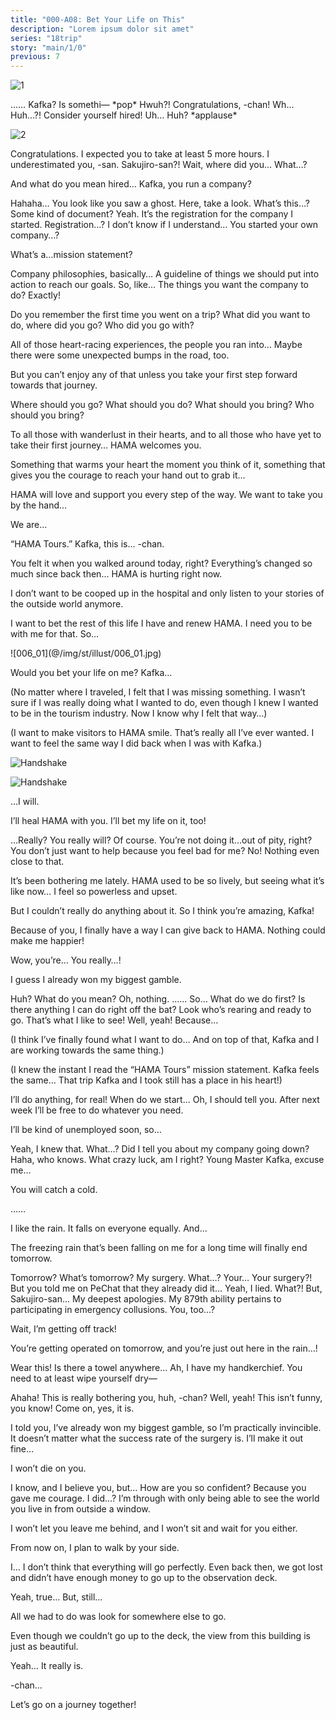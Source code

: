```yaml
---
title: "000-A08: Bet Your Life on This"
description: "Lorem ipsum dolor sit amet"
series: "18trip"
story: "main/1/0"
previous: 7
---
```



<Divider loc="HAMA Ward 3 Building - Rooftop"/>

![1](1.jpg)

<Bubble character="Kafka">
……
</Bubble>

<Bubble mc>
Kafka? Is somethi—
</Bubble>

<Narration>
&ast;pop&ast;
</Narration>

<Bubble mc>
Hwuh?!
</Bubble>

<Bubble character="Kafka">
Congratulations, <Name first />-chan!
</Bubble>

<Bubble mc>
Wh… Huh…?!
</Bubble>

<Bubble character="Kafka">
Consider yourself hired!
</Bubble>

<Bubble mc>
Uh… Huh?
</Bubble>

<Narration>
&ast;applause&ast;
</Narration>

![2](2.jpg)

<Bubble character="Sakujiro">
Congratulations. I expected you to take at least 5 more hours. I underestimated you, <Name first />-san.
</Bubble>

<Bubble mc>
Sakujiro-san?! Wait, where did you… What…?

And what do you mean hired… Kafka, you run a company?
</Bubble>

<Bubble character="Kafka">
Hahaha… You look like you saw a ghost. Here, take a look.
</Bubble>

<Bubble mc>
What’s this…? Some kind of document?
</Bubble>

<Bubble character="Kafka">
Yeah. It’s the registration for the company I started.
</Bubble>

<Bubble mc>
Registration…? I don’t know if I understand… You started your own company…?

What’s a…mission statement?
</Bubble>

<Bubble character="Kafka">
Company philosophies, basically… A guideline of things we should put into action to reach our goals.
</Bubble>

<Bubble mc>
So, like… The things you want the company to do?
</Bubble>

<Bubble character="Kafka">
Exactly!

Do you remember the first time you went on a trip? What did you want to do, where did you go? Who did you go with?

All of those heart-racing experiences, the people you ran into… Maybe there were some unexpected bumps in the road, too.

But you can’t enjoy any of that unless you take your first step forward towards that journey.

Where should you go? What should you do? What should you bring? Who should you bring?

To all those with wanderlust in their hearts, and to all those who have yet to take their first journey… HAMA welcomes you.

Something that warms your heart the moment you think of it, something that gives you the courage to reach your hand out to grab it…

HAMA will love and support you every step of the way. We want to take you by the hand…

We are…
</Bubble>

<Bubble character="Kafka & MC">
“HAMA Tours.”
</Bubble>

<Bubble mc>
Kafka, this is…
</Bubble>

<Bubble character="Kafka">
<Name first />-chan.

You felt it when you walked around today, right? Everything’s changed so much since back then… HAMA is hurting right now.

I don’t want to be cooped up in the hospital and only listen to your stories of the outside world anymore.

I want to bet the rest of this life I have and renew HAMA. I need you to be with me for that. So…
</Bubble>

<p class="cg">![006_01](@/img/st/illust/006_01.jpg)</p>

<Bubble character="Kafka">
Would you bet your life on me?
</Bubble>

<Bubble mc>
Kafka…

<p class="t">(No matter where I traveled, I felt that I was missing something. I wasn’t sure if I was really doing what I wanted to do, even though I knew I wanted to be in the tourism industry. Now I know why I felt that way…)</p>

<p class="t">(I want to make visitors to HAMA smile. That’s really all I’ve ever wanted. I want to feel the same way I did back when I was with Kafka.)</p>
</Bubble>

<Diff g="m"><p class="obj">![Handshake](@/img/st/obj/003.webp)</p></Diff>
<Diff g="f"><p class="obj">![Handshake](@/img/st/obj/004.webp)</p></Diff>

<Bubble mc>
…I will.

I’ll heal HAMA with you. I’ll bet my life on it, too!
</Bubble>

<Bubble character="Kafka">
…Really? You really will?
</Bubble>

<Bubble mc>
Of course.
</Bubble>

<Bubble character="Kafka">
You’re not doing it…out of pity, right? You don’t just want to help because you feel bad for me?
</Bubble>

<Bubble mc>
No! Nothing even close to that.

It’s been bothering me lately. HAMA used to be so lively, but seeing what it’s like now… I feel so powerless and upset.

But I couldn’t really do anything about it. So I think you’re amazing, Kafka!

Because of you, I finally have a way I can give back to HAMA. Nothing could make me happier!
</Bubble>

<Bubble character="Kafka">
Wow, you’re… You really…!

I guess I already won my biggest gamble.
</Bubble>

<Bubble mc>
Huh? What do you mean?
</Bubble>

<Bubble character="Kafka">
Oh, nothing.
</Bubble>

<Bubble character="Sakujiro">
……
</Bubble>

<Bubble mc>
So… What do we do first? Is there anything I can do right off the bat?
</Bubble>

<Bubble character="Kafka">
Look who’s rearing and ready to go. That’s what I like to see!
</Bubble>

<Bubble mc>
Well, yeah! Because…

<p class="t">(I think I’ve finally found what I want to do… And on top of that, Kafka and I are working towards the same thing.)</p>

<p class="t">(I knew the instant I read the “HAMA Tours” mission statement. Kafka feels the same… That trip Kafka and I took still has a place in his heart!)</p>

I’ll do anything, for real! When do we start… Oh, I should tell you. After next week I’ll be free to do whatever you need.

I’ll be kind of unemployed soon, so…
</Bubble>

<Bubble character="Kafka">
Yeah, I knew that.
</Bubble>

<Bubble mc>
What…? Did I tell you about my company going down?
</Bubble>

<Bubble character="Kafka">
Haha, who knows. What crazy luck, am I right?
</Bubble>

<Bubble character="Sakujiro">
Young Master Kafka, excuse me…

You will catch a cold.
</Bubble>

<Bubble character="Kafka">
……

I like the rain. It falls on everyone equally. And…

The freezing rain that’s been falling on me for a long time will finally end tomorrow.
</Bubble>

<Bubble mc>
Tomorrow? What’s tomorrow?
</Bubble>

<Bubble character="Kafka">
My surgery.
</Bubble>

<Bubble mc>
What…? Your… Your surgery?! But you told me on PeChat that they already did it…
</Bubble>

<Bubble character="Kafka">
Yeah, I lied.
</Bubble>

<Bubble mc>
What?! But, Sakujiro-san…
</Bubble>

<Bubble character="Sakujiro">
My deepest apologies. My 879th ability pertains to participating in emergency collusions.
</Bubble>

<Bubble mc>
You, too…?

Wait, I’m getting off track!

You’re getting operated on tomorrow, and you’re just out here in the rain…!

Wear this! Is there a towel anywhere… Ah, I have my handkerchief. You need to at least wipe yourself dry—
</Bubble>

<Bubble character="Kafka">
Ahaha! This is really bothering you, huh, <Name first />-chan?
</Bubble>

<Bubble mc>
Well, yeah! This isn’t funny, you know!
</Bubble>

<Bubble character="Kafka">
Come on, yes, it is.

I told you, I’ve already won my biggest gamble, so I’m practically invincible. It doesn’t matter what the success rate of the surgery is. I’ll make it out fine…

I won’t die on you.
</Bubble>

<Bubble mc>
I know, and I believe you, but… How are you so confident?
</Bubble>

<Bubble character="Kafka">
Because you gave me courage.
</Bubble>

<Bubble mc>
I did…?
</Bubble>

<Bubble character="Kafka">
I’m through with only being able to see the world you live in from outside a window.

I won’t let you leave me behind, and I won’t sit and wait for you either.

From now on, I plan to walk by your side.

I… I don’t think that everything will go perfectly. Even back then, we got lost and didn’t have enough money to go up to the observation deck.
</Bubble>

<Bubble mc>
Yeah, true… But, still…

All we had to do was look for somewhere else to go.

Even though we couldn’t go up to the deck, the view from this building is just as beautiful.
</Bubble>

<Bubble character="Kafka">
Yeah… It really is.

<Name first />-chan…

Let’s go on a journey together!
</Bubble>
